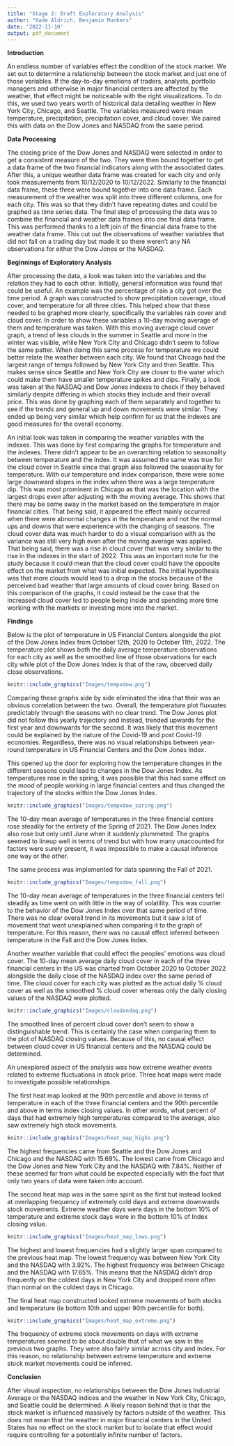 ```yaml
---
title: "Stage 2: Draft Exploratory Analysis"
author: "Kade Aldrich, Benjamin Munkers"
date: '2022-11-10'
output: pdf_document
---
```


**Introduction**

An endless number of variables effect the condition of the stock market. We set out to determine a relationship between the stock market and just one of those variables. If the day-to-day emotions of traders, analysts, portfolio managers and otherwise in major financial centers are affected by the weather, that effect might be noticeable with the right visualizations. To do this, we used two years worth of historical data detailing weather in New York City, Chicago, and Seattle. The variables measured were mean temperature, precipitation, precipitation cover, and cloud cover. We paired this with data on the Dow Jones and NASDAQ from the same period. 

**Data Processing**

The closing price of the Dow Jones and NASDAQ were selected in order to get a consistent measure of the two. They were then bound together to get a data frame of the two financial indicators along with the associated dates. After this, a unique weather data frame was created for each city and only took measurements from 10/12/2020 to 10/12/2022. Similarly to the financial data frame, these three were bound together into one data frame. Each measurement of the weather was split into three different columns, one for each city. This was so that they didn't have repeating dates and could be graphed as time series data. The final step of processing the data was to combine the financial and weather data frames into one final data frame. This was performed thanks to a left join of the financial data frame to the weather data frame. This cut out the observations of weather variables that did not fall on a trading day but made it so there weren't any NA observations for either the Dow Jones or the NASDAQ. 

**Beginnings of Exploratory Analysis**

After processing the data, a look was taken into the variables and the relation they had to each other. Initially, general information was found that could be useful. An example was the percentage of rain a city got over the time period. A graph was constructed to show precipitation coverage, cloud cover, and temperature for all three cities. This helped show that these needed to be graphed more clearly, specifically the variables rain cover and cloud cover. In order to show these variables a 10-day moving average of them and temperature was taken. With this moving average cloud cover graph, a trend of less clouds in the summer in Seattle and more in the winter was visible, while New York City and Chicago didn't seem to follow the same patter. When doing this same process for temperature we could better relate the weather between each city. We found that Chicago had the largest range of temps followed by New York City and then Seattle. This makes sense since Seattle and New York City are closer to the water which could make them have smaller temperature spikes and dips. Finally, a look was taken at the NASDAQ and Dow Jones indexes to check if they behaved similarly despite differing in which stocks they include and their overall price. This was done by graphing each of them separately and together to see if the trends and general up and down movements were similar. They ended up being very similar which help confirm for us that the indexes are good measures for the overall economy.

An initial look was taken in comparing the weather variables with the indexes. This was done by first comparing the graphs for temperature and the indexes. There didn't appear to be an overarching relation to seasonality between temperature and the index. It was assumed the same was true for the cloud cover in Seattle since that graph also followed the seasonality for temperature. With our temperature and index comparison, there were some large downward slopes in the index when there was a large temperature dip. This was most prominent in Chicago as that was the location with the largest drops even after adjusting with the moving average. This shows that there may be some sway in the market based on the temperature in major financial cities. That being said, it appeared the effect mainly occurred when there were abnormal changes in the temperature and not the normal ups and downs that were experience with the changing of seasons. The cloud cover data was much harder to do a visual comparison with as the variance was still very high even after the moving average was applied. That being said, there was a rise in cloud cover that was very similar to the rise in the indexes in the start of 2022. This was an important note for the study because it could mean that the cloud cover could have the opposite effect on the market from what was initial expected. The initial hypothesis was that more clouds would lead to a drop in the stocks because of the perceived bad weather that large amounts of cloud cover bring. Based on this comparison of the graphs, it could instead be the case that the increased cloud cover led to people being inside and spending more time working with the markets or investing more into the market. 

**Findings**

Below is the plot of temperature in US Financial Centers alongside the plot of the Dow Jones Index from October 12th, 2020 to October 11th, 2022. The temperature plot shows both the daily average temperature observations for each city as well as the smoothed line of those observations for each city while plot of the Dow Jones Index is that of the raw, observed daily close observations.

```r
knitr::include_graphics("Images/tempxdow.png")
```

Comparing these graphs side by side eliminated the idea that their was an obvious correlation between the two. Overall, the temperature plot fluxuates predictably through the seasons with no clear trend. The Dow Jones plot did not follow this yearly trajectory and instead, trended upwards for the first year and downwards for the second. It was likely that this movement could be explained by the nature of the Covid-19 and post Covid-19 economies. Regardless, there was no visual relationships between year-round temperature in US Financial Centers and the Dow Jones Index.

This opened up the door for exploring how the temperature changes in the different seasons could lead to changes in the Dow Jones Index. As temperatures rose in the spring, it was possible that this had some effect on the mood of people working in large financial centers and thus changed the trajectory of the stocks within the Dow Jones Index. 

```r
knitr::include_graphics("Images/tempxdow_spring.png")
```

The 10-day mean average of temperatures in the three financial centers rose steadily for the entirety of the Spring of 2021. The Dow Jones Index also rose but only until June when it suddenly plummeted. The graphs seemed to lineup well in terms of trend but with how many unaccounted for factors were surely present, it was impossible to make a causal inference one way or the other. 

The same process was implemented for data spanning the Fall of 2021.

```r
knitr::include_graphics("Images/tempxdow_fall.png")
```

The 10-day mean average of temperatures in the three financial centers fell steadily as time went on with little in the way of volatility. This was counter to the behavior of the Dow Jones Index over that same period of time. There was no clear overall trend in its movements but it saw a lot of movement that went unexplained when comparing it to the graph of temperature. For this reason, there was no causal effect inferred between temperature in the Fall and the Dow Jones Index. 

Another weather variable that could effect the peoples' emotions was cloud cover. The 10-day mean average daily cloud cover in each of the three financial centers in the US was charted from October 2020 to October 2022 alongside the daily close of the NASDAQ index over the same period of time. The cloud cover for each city was plotted as the actual daily % cloud cover as well as the smoothed % cloud cover whereas only the daily closing values of the NASDAQ were plotted. 

```r
knitr::include_graphics("Images/cloudxndaq.png")
```

The smoothed lines of percent cloud cover don't seem to show a distinguishable trend. This is certainly the case when comparing them to the plot of NASDAQ closing values. Because of this, no causal effect between cloud cover in US financial centers and the NASDAQ could be determined. 

An unexplored aspect of the analysis was how extreme weather events related to extreme fluctuations in stock price. Three heat maps were made to investigate possible relationships. 

The first heat map looked at the 90th percentile and above in terms of temperature in each of the three financial centers and the 90th percentile and above in terms index closing values. In other words, what percent of days that had extremely high temperatures compared to the average, also saw extremely high stock movements. 

```r
knitr::include_graphics("Images/heat_map_highs.png")
```

The highest frequencies came from Seattle and the Dow Jones and Chicago and the NASDAQ with 15.69%. The lowest came from Chicago and the Dow Jones and New York City and the NASDAQ with 7.84%. Neither of these seemed far from what could be expected especially with the fact that only two years of data were taken into account. 

The second heat map was in the same spirit as the first but instead looked at overlapping frequency of extremely cold days and extreme downwards stock movements. Extreme weather days were days in the bottom 10% of temperature and extreme stock days were in the bottom 10% of Index closing value. 

```r
knitr::include_graphics("Images/heat_map_lows.png")
```

The highest and lowest frequencies had a slightly larger span compared to the previous heat map. The lowest frequency was between New York City and the NASDAQ with 3.92%. The highest frequency was between Chicago and the NASDAQ with 17.65%. This means that the NASDAQ didn't drop frequently on the coldest days in New York City and dropped more often than normal on the coldest days in Chicago. 

The final heat map constructed looked extreme movements of both stocks and temperature (ie bottom 10th and upper 90th percentile for both). 

```r
knitr::include_graphics("Images/heat_map_extreme.png")
```

The frequency of extreme stock movements on days with extreme temperatures seemed to be about double that of what we saw in the previous two graphs. They were also fairly similar across city and index. For this reason, no relationship between extreme temperature and extreme stock market movements could be inferred.

**Conclusion**

After visual inspection, no relationships between the Dow Jones Industrial Average or the NASDAQ indices and the weather in New York City, Chicago, and Seattle could be determined. A likely reason behind that is that the stock market is influenced massively by factors outside of the weather. This does not mean that the weather in major financial centers in the United States has no effect on the stock market but to isolate that effect would require controlling for a potentially infinite number of factors. 
